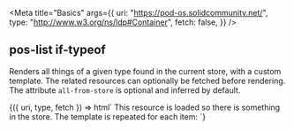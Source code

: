 

<Meta
  title="Basics"
  args={{
    uri: "https://pod-os.solidcommunity.net/",
    type: "http://www.w3.org/ns/ldp#Container",
    fetch: false,
  }}
/>

## pos-list if-typeof

Renders all things of a given type found in the current store, with a custom
template. The related resources can optionally be fetched before rendering. The
attribute `all-from-store` is optional and inferred by default.

<Canvas withSource="open">
  <Story name="pos-list if-typeof">
    {({ uri, type, fetch }) => html`
      <pos-resource uri=${uri}>
        This resource is loaded so there is something in the store.
      </pos-resource>
      The template is repeated for each item:
      <pos-list all-from-store if-typeof=${type} ?fetch=${fetch}>
        <template> :-) </template>
      </pos-list>
    `}
  </Story>
</Canvas>
